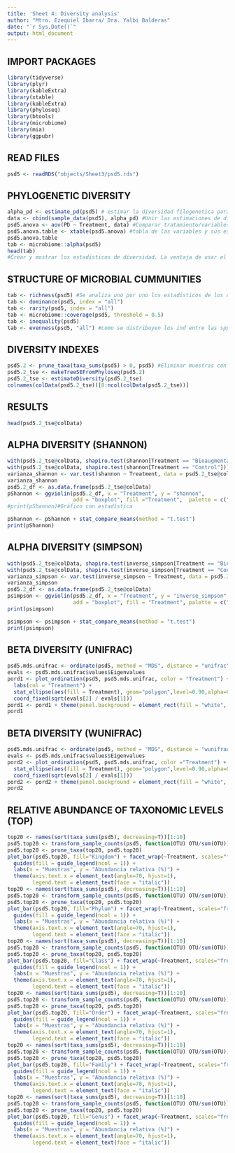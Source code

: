 ```yaml
---
title: 'Sheet 4: Diversity analysis'
author: "Mtro. Ezequiel Ibarra/ Dra. Yalbi Balderas"
date: "`r Sys.Date()`"
output: html_document
---
```


## IMPORT PACKAGES

```r
library(tidyverse)
library(plyr)
library(kableExtra)
library(xtable)
library(kableExtra)
library(phyloseq)
library(btools)
library(microbiome)
library(mia)
library(ggpubr)
```

## READ FILES

```r
psd5 <- readRDS("objects/Sheet3/psd5.rds")
```

## PHYLOGENETIC DIVERSITY

```r
alpha_pd <- estimate_pd(psd5) # estimar la diversidad filogenetica para cada una de las muestras. Relaciones evolutivas entre las especies
data <- cbind(sample_data(psd5), alpha_pd) #Unir las estimaciones de diversidad con los datos de metadata (las demás variables). 
psd5.anova <- aov(PD ~ Treatment, data) #Comparar tratamiento/variables de interes
psd5.anova.table <- xtable(psd5.anova) #tabla de las variables y sus estadisticos
psd5.anova.table
tab <- microbiome::alpha(psd5)
head(tab)
#Crear y mostrar los estadisticos de diversidad. La ventaja de usar el paquete esq nos permite obtener todos los estadístics sin tener que ir una por una
```

## STRUCTURE OF MICROBIAL CUMMUNITIES

```r
tab <- richness(psd5) #Se analiza uno por uno los estadisticos de los datos
tab <- dominance(psd5, index = "all")
tab <- rarity(psd5, index = "all")
tab <- microbiome::coverage(psd5, threshold = 0.5)
tab <- inequality(psd5)
tab <- evenness(psd5, "all") #como se distribuyen los ind entre las spp
```

## DIVERSITY INDEXES

```r
psd5.2 <- prune_taxa(taxa_sums(psd5) > 0, psd5) #Eliminar muestras con estadísticos que sean iguales a 0
psd5.2_tse <- makeTreeSEFromPhyloseq(psd5.2)
psd5.2_tse <- estimateDiversity(psd5.2_tse)
colnames(colData(psd5.2_tse))[8:ncol(colData(psd5.2_tse))]
```

## RESULTS

```r
head(psd5.2_tse@colData)
```

## ALPHA DIVERSITY (SHANNON)

```r
with(psd5.2_tse@colData, shapiro.test(shannon[Treatment == "Bioaugmentation"]))
with(psd5.2_tse@colData, shapiro.test(shannon[Treatment == "Control"]))
varianza_shannon <- var.test(shannon ~ Treatment, data = psd5.2_tse@colData)
varianza_shannon
psd5.2_df <- as.data.frame(psd5.2_tse@colData)
pShannon <- ggviolin(psd5.2_df, x = "Treatment", y = "shannon",
                     add = "boxplot", fill ="Treatment",  palette = c("#F8766D", "#00BF7D","#fdbf6f"), na.rm=T)
#print(pShannon)#Gráfico con estadística

pShannon <- pShannon + stat_compare_means(method = "t.test")
print(pShannon)
```

## ALPHA DIVERSITY (SIMPSON)

```r
with(psd5.2_tse@colData, shapiro.test(inverse_simpson[Treatment == "Bioaugmentation"]))
with(psd5.2_tse@colData, shapiro.test(inverse_simpson[Treatment == "Control"]))
varianza_simpson <- var.test(inverse_simpson ~ Treatment, data = psd5.2_tse@colData)
varianza_simpson
psd5.2_df <- as.data.frame(psd5.2_tse@colData)
psimpson <- ggviolin(psd5.2_df, x = "Treatment", y = "inverse_simpson",
                     add = "boxplot", fill = "Treatment", palette = c("#CD5555", "#8FBC8F","#fdbf6f"), na.rm=T)
print(psimpson)

psimpson <- psimpson + stat_compare_means(method = "t.test")
print(psimpson)
```

## BETA DIVERSITY (UNIFRAC)

```r
psd5.mds.unifrac <- ordinate(psd5, method = "MDS", distance = "unifrac")
evals <- psd5.mds.unifrac$values$Eigenvalues
pord1 <- plot_ordination(psd5, psd5.mds.unifrac, color = "Treatment") +
  labs(col = "Treatment") +
  stat_ellipse(aes(fill = Treatment), geom="polygon",level=0.90,alpha=0.25) +
  coord_fixed(sqrt(evals[2] / evals[1]))
pord1 <- pord1 + theme(panel.background = element_rect(fill = "white", colour = "black"))
pord1
```

## BETA DIVERSITY (WUNIFRAC)

```r
psd5.mds.unifrac <- ordinate(psd5, method = "MDS", distance = "wunifrac")
evals <- psd5.mds.unifrac$values$Eigenvalues
pord2 <- plot_ordination(psd5, psd5.mds.unifrac, color ="Treatment") +
  stat_ellipse(aes(fill = Treatment), geom="polygon",level=0.90,alpha=0.25) +
  coord_fixed(sqrt(evals[2] / evals[1]))
pord2 <- pord2 + theme(panel.background = element_rect(fill = "white", colour = "black"))
pord2
```

## RELATIVE ABUNDANCE OF TAXONOMIC LEVELS (TOP)

```r
top20 <- names(sort(taxa_sums(psd5), decreasing=T))[1:10]
psd5.top20 <- transform_sample_counts(psd5, function(OTU) OTU/sum(OTU))
psd5.top20 <- prune_taxa(top20, psd5.top20)
plot_bar(psd5.top20, fill="Kingdom") + facet_wrap(~Treatment, scales="free_x")+
  guides(fill = guide_legend(ncol = 1)) +
  labs(x = "Muestras", y = "Abundancia relativa (%)") + 
  theme(axis.text.x = element_text(angle=70, hjust=1),
        legend.text = element_text(face = "italic"))
top20 <- names(sort(taxa_sums(psd5), decreasing=T))[1:10]
psd5.top20 <- transform_sample_counts(psd5, function(OTU) OTU/sum(OTU))
psd5.top20 <- prune_taxa(top20, psd5.top20)
plot_bar(psd5.top20, fill="Phylum") + facet_wrap(~Treatment, scales="free_x")+
  guides(fill = guide_legend(ncol = 1)) +
  labs(x = "Muestras", y = "Abundancia relativa (%)") + 
  theme(axis.text.x = element_text(angle=70, hjust=1),
        legend.text = element_text(face = "italic"))
top20 <- names(sort(taxa_sums(psd5), decreasing=T))[1:10]
psd5.top20 <- transform_sample_counts(psd5, function(OTU) OTU/sum(OTU))
psd5.top20 <- prune_taxa(top20, psd5.top20)
plot_bar(psd5.top20, fill="Class") + facet_wrap(~Treatment, scales="free_x")+
  guides(fill = guide_legend(ncol = 1)) +
  labs(x = "Muestras", y = "Abundancia relativa (%)") + 
  theme(axis.text.x = element_text(angle=70, hjust=1),
        legend.text = element_text(face = "italic"))
top20 <- names(sort(taxa_sums(psd5), decreasing=T))[1:10]
psd5.top20 <- transform_sample_counts(psd5, function(OTU) OTU/sum(OTU))
psd5.top20 <- prune_taxa(top20, psd5.top20)
plot_bar(psd5.top20, fill="Order") + facet_wrap(~Treatment, scales="free_x")+
  guides(fill = guide_legend(ncol = 1)) +
  labs(x = "Muestras", y = "Abundancia relativa (%)") + 
  theme(axis.text.x = element_text(angle=70, hjust=1),
        legend.text = element_text(face = "italic"))
top20 <- names(sort(taxa_sums(psd5), decreasing=T))[1:10]
psd5.top20 <- transform_sample_counts(psd5, function(OTU) OTU/sum(OTU))
psd5.top20 <- prune_taxa(top20, psd5.top20)
plot_bar(psd5.top20, fill="Family") + facet_wrap(~Treatment, scales="free_x")+
  guides(fill = guide_legend(ncol = 1)) +
  labs(x = "Muestras", y = "Abundancia relativa (%)") + 
  theme(axis.text.x = element_text(angle=70, hjust=1),
        legend.text = element_text(face = "italic"))
top20 <- names(sort(taxa_sums(psd5), decreasing=T))[1:10]
psd5.top20 <- transform_sample_counts(psd5, function(OTU) OTU/sum(OTU))
psd5.top20 <- prune_taxa(top20, psd5.top20)
plot_bar(psd5.top20, fill="Genus") + facet_wrap(~Treatment, scales="free_x")+
  guides(fill = guide_legend(ncol = 1)) +
  labs(x = "Muestras", y = "Abundancia relativa (%)") + 
  theme(axis.text.x = element_text(angle=70, hjust=1),
        legend.text = element_text(face = "italic"))

```
